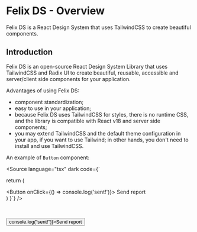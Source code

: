 
<Meta title="Getting started/Overview" />

# Felix DS - Overview

Felix DS is a React Design System that uses TailwindCSS to
create beautiful components.

## Introduction

Felix DS is an open-source React Design System Library that uses
TailwindCSS and Radix UI to create beautiful, reusable, accessible and
server/client side components for your application.

Advantages of using Felix DS:

- component standardization;
- easy to use in your application;
- because Felix DS uses TailwindCSS for styles, there is no runtime
  CSS, and the library is compatible with React v18 and server side
  components;
- you may extend TailwindCSS and the default theme configuration in
  your app, if you want to use Tailwind; in other hands, you don't need to
  install and use TailwindCSS.

An example of `Button` component:

<Source
  language="tsx"
  dark
  code={`

  return (
    <div className="p-4 border rounded-md">
      <Button onClick={() => console.log('sent!')}>
        Send report
      </Button>
    </div>
  )
}`}
/>

&nbsp;

<Unstyled>
  <div className="p-4 border border-neutral-700 rounded-md">
    <Button onClick={() => console.log("sent!")}>Send report</Button>
  </div>
</Unstyled>
